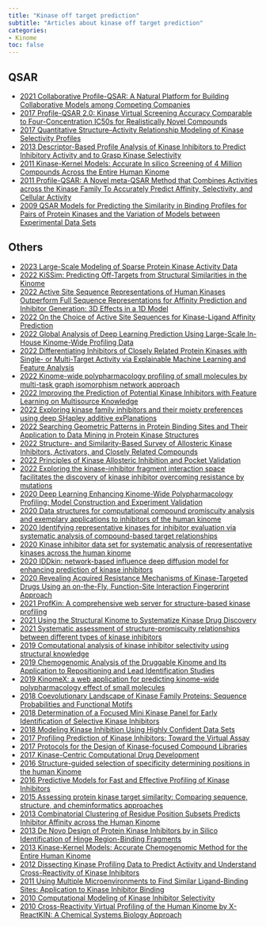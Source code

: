 ```yaml
---
title: "Kinase off target prediction"
subtitle: "Articles about kinase off target prediction"
categories:
- Kinome
toc: false
---
```


## QSAR

* [2021 Collaborative Profile-QSAR: A Natural Platform for Building Collaborative Models among Competing Companies](https://doi.org/10.1021/acs.jcim.0c01342 ){target="_blank"}
* [2017 Profile-QSAR 2.0: Kinase Virtual Screening Accuracy Comparable to Four-Concentration IC50s for Realistically Novel Compounds](https://doi.org/10.1021/acs.jcim.7b00166){target="_blank"}
* [2017 Quantitative Structure–Activity Relationship Modeling of Kinase Selectivity Profiles](https://doi.org/10.3390/molecules22091576 ){target="_blank"}
* [2013 Descriptor-Based Profile Analysis of Kinase Inhibitors to Predict Inhibitory Activity and to Grasp Kinase Selectivity](https://doi.org/10.5012/bkcs.2013.34.9.2680 ){target="_blank"}
* [2011 Kinase-Kernel Models: Accurate In silico Screening of 4 Million Compounds Across the Entire Human Kinome](https://doi.org/10.1021/ci200314j){target="_blank"}
* [2011 Profile-QSAR: A Novel meta-QSAR Method that Combines Activities across the Kinase Family To Accurately Predict Affinity, Selectivity, and Cellular Activity](https://doi.org/10.1021/ci1005004){target="_blank"}
* [2009 QSAR Models for Predicting the Similarity in Binding Profiles for Pairs of Protein Kinases and the Variation of Models between Experimental Data Sets](https://doi.org/10.1021/ci900176y){target="_blank"}

## Others
* [2023 Large-Scale Modeling of Sparse Protein Kinase Activity Data](https://doi.org/10.1021/acs.jcim.3c00132 ){target="_blank"}
* [2022 KiSSim: Predicting Off-Targets from Structural Similarities in the Kinome](https://doi.org/10.1021/acs.jcim.2c00050){target="_blank"}
* [2022 Active Site Sequence Representations of Human Kinases Outperform Full Sequence Representations for Affinity Prediction and Inhibitor Generation: 3D Effects in a 1D Model](https://doi.org/10.1021/acs.jcim.1c00889 ){target="_blank"}
* [2022 On the Choice of Active Site Sequences for Kinase-Ligand Affinity Prediction](https://doi.org/10.1021/acs.jcim.2c00840 ){target="_blank"}
* [2022 Global Analysis of Deep Learning Prediction Using Large-Scale In-House Kinome-Wide Profiling Data](https://doi.org/10.1021/acsomega.2c00664 ){target="_blank"}
* [2022 Differentiating Inhibitors of Closely Related Protein Kinases with Single- or Multi-Target Activity via Explainable Machine Learning and Feature Analysis](https://doi.org/10.3390/biom12040557 ){target="_blank"}
* [2022 Kinome-wide polypharmacology profiling of small molecules by multi-task graph isomorphism network approach](https://doi.org/10.1016/j.apsb.2022.05.004 ){target="_blank"}
* [2022 Improving the Prediction of Potential Kinase Inhibitors with Feature Learning on Multisource Knowledge](https://link.springer.com/article/10.1007/s12539-022-00523-1){target="_blank"}
* [2022 Exploring kinase family inhibitors and their moiety preferences using deep SHapley additive exPlanations](https://doi.org/10.1186/s12859-022-04760-5 ){target="_blank"}
* [2022 Searching Geometric Patterns in Protein Binding Sites and Their Application to Data Mining in Protein Kinase Structures](https://doi.org/10.1021/acs.jmedchem.1c01046){target="_blank"}
* [2022 Structure- and Similarity-Based Survey of Allosteric Kinase Inhibitors, Activators, and Closely Related Compounds](https://doi.org/10.1021/acs.jmedchem.0c02076){target="_blank"}
* [2022 Principles of Kinase Allosteric Inhibition and Pocket Validation](https://doi.org/10.1021/acs.jmedchem.2c00073){target="_blank"}
* [2022 Exploring the kinase-inhibitor fragment interaction space facilitates the discovery of kinase inhibitor overcoming resistance by mutations](https://doi.org/10.1093/bib/bbac203){target="_blank"}
* [2020 Deep Learning Enhancing Kinome-Wide Polypharmacology Profiling: Model Construction and Experiment Validation](https://doi.org/10.1021/acs.jmedchem.9b00855){target="_blank"}
* [2020 Data structures for computational compound promiscuity analysis and exemplary applications to inhibitors of the human kinome](https://doi.org/10.1007/s10822-019-00266-0){target="_blank"}
* [2020 Identifying representative kinases for inhibitor evaluation via systematic analysis of compound-based target relationships](https://doi.org/10.1016/j.ejmech.2020.112641){target="_blank"}
* [2020 Kinase inhibitor data set for systematic analysis of representative kinases across the human kinome](https://doi.org/10.1016/j.dib.2020.106189 ){target="_blank"}
* [2020 IDDkin: network-based influence deep diffusion model for enhancing prediction of kinase inhibitors](https://doi.org/10.1093/bioinformatics/btaa1058){target="_blank"}
* [2020 Revealing Acquired Resistance Mechanisms of Kinase-Targeted Drugs Using an on-the-Fly, Function-Site Interaction Fingerprint Approach](https://doi.org/10.1021/acs.jctc.9b01134 ){target="_blank"}
* [2021 ProfKin: A comprehensive web server for structure-based kinase profiling](https://doi.org/10.1016/j.ejmech.2021.113772){target="_blank"}
* [2021 Using the Structural Kinome to Systematize Kinase Drug Discovery](https://www.intechopen.com/chapters/78606){target="_blank"}
* [2021 Systematic assessment of structure-promiscuity relationships between different types of kinase inhibitors](https://doi.org/10.1016/j.bmc.2021.116226){target="_blank"}
* [2019 Computational analysis of kinase inhibitor selectivity using structural knowledge](https://doi.org/10.1093/bioinformatics/bty582 ){target="_blank"}
* [2019 Chemogenomic Analysis of the Druggable Kinome and Its Application to Repositioning and Lead Identification Studies](https://doi.org/10.1016/j.chembiol.2019.08.007 ){target="_blank"}
* [2019 KinomeX: a web application for predicting kinome-wide polypharmacology effect of small molecules](https://doi.org/10.1093/bioinformatics/btz519){target="_blank"}
* [2018 Coevolutionary Landscape of Kinase Family Proteins: Sequence Probabilities and Functional Motifs](https://doi.org/10.1016/j.bpj.2017.10.028 ){target="_blank"}
* [2018 Determination of a Focused Mini Kinase Panel for Early Identification of Selective Kinase Inhibitors](https://doi.org/10.1021/acs.jcim.8b00222){target="_blank"}
* [2018 Modeling Kinase Inhibition Using Highly Confident Data Sets](https://doi.org/10.1021/acs.jcim.7b00729){target="_blank"}
* [2017 Profiling Prediction of Kinase Inhibitors: Toward the Virtual Assay](https://doi.org/10.1021/acs.jmedchem.6b01611){target="_blank"}
* [2017 Protocols for the Design of Kinase-focused Compound Libraries](https://doi.org/10.1002/minf.201700119){target="_blank"}
* [2017 Kinase-Centric Computational Drug Development](https://doi.org/10.1016/bs.armc.2017.08.001){target="_blank"}
* [2016 Structure-guided selection of specificity determining positions in the human Kinome](https://doi.org/10.1186/s12864-016-2790-3 ){target="_blank"}
* [2016 Predictive Models for Fast and Effective Profiling of Kinase Inhibitors](https://doi.org/10.1021/acs.jcim.5b00646){target="_blank"}
* [2015 Assessing protein kinase target similarity: Comparing sequence, structure, and cheminformatics approaches](https://doi.org/10.1016/j.bbapap.2015.05.004 ){target="_blank"}
* [2013 Combinatorial Clustering of Residue Position Subsets Predicts Inhibitor Affinity across the Human Kinome](https://doi.org/10.1371/journal.pcbi.1003087 ){target="_blank"}
* [2013 De Novo Design of Protein Kinase Inhibitors by in Silico Identification of Hinge Region-Binding Fragments](https://doi.org/10.1021/cb300729y ){target="_blank"}
* [2013 Kinase-Kernel Models: Accurate Chemogenomic Method for the Entire Human Kinome](https://doi.org/10.1002/minf.201300091 ){target="_blank"}
* [2012 Dissecting Kinase Profiling Data to Predict Activity and Understand Cross-Reactivity of Kinase Inhibitors](https://doi.org/10.1021/ci200607f){target="_blank"}
* [2011 Using Multiple Microenvironments to Find Similar Ligand-Binding Sites: Application to Kinase Inhibitor Binding](https://doi.org/10.1371/journal.pcbi.1002326 ){target="_blank"}
* [2010 Computational Modeling of Kinase Inhibitor Selectivity](https://doi.org/10.1021/ml1001097 ){target="_blank"}
* [2010 Cross-Reactivity Virtual Profiling of the Human Kinome by X-ReactKIN: A Chemical Systems Biology Approach](https://doi.org/10.1021/mp1002976 ){target="_blank"}





